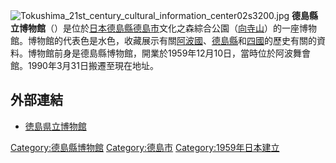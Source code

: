 [[File:Tokushima_21st_century_cultural_information_center02s3200.jpg|thumb]]
'''德島縣立博物館'''（{{lang-ja|とくしまけんりつはくぶつかん}}）是位於[[日本|日本]][[德島縣|德島縣]][[德島市|德島市]]文化之森綜合公園（[[向寺山|向寺山]]）的一座博物館。博物館的代表色是水色，收藏展示有關[[阿波國|阿波國]]、[[德島縣|德島縣]]和[[四國|四國]]的歷史有關的資料。博物館前身是德島縣博物館，開業於1959年12月10日，當時位於阿波舞會館。1990年3月31日搬遷至現在地址。

==外部連結==
{{Commons|Category:Tokushima Bunka-no-Mori Park Integrated Building}}
* [http://www.museum.tokushima-ec.ed.jp/default.htm 徳島県立博物館] {{Wayback|url=http://www.museum.tokushima-ec.ed.jp/default.htm |date=20201008015527 }}

{{coord|34|2|23|N|134|31|34|E|display=title|type:landmark_region:JP_scale:10000}}
[[Category:德島縣博物館|Category:德島縣博物館]]
[[Category:德島市|Category:德島市]]
[[Category:1959年日本建立|Category:1959年日本建立]]